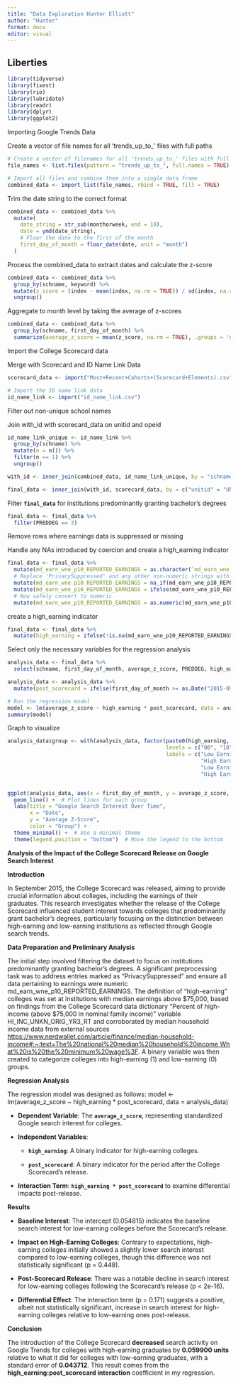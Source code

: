 ```yaml
---
title: "Data Exploration Hunter Elliott"
author: "Hunter"
format: docx
editor: visual
---
```


## 

## Liberties

```r
library(tidyverse)
library(fixest)
library(rio)
library(lubridate)
library(readr)
library(dplyr)
library(ggplot2)

```

Importing Google Trends Data

Create a vector of file names for all 'trends_up_to\_' files with full paths

```r
# Create a vector of filenames for all 'trends_up_to_' files with full paths
file_names <- list.files(pattern = "trends_up_to_", full.names = TRUE)

# Import all files and combine them into a single data frame
combined_data <- import_list(file_names, rbind = TRUE, fill = TRUE)
```

Trim the date string to the correct format

```r
combined_data <- combined_data %>%
  mutate(
    date_string = str_sub(monthorweek, end = 10),
    date = ymd(date_string),
    # Floor the date to the first of the month
    first_day_of_month = floor_date(date, unit = "month")
  )
```

Process the combined_data to extract dates and calculate the z-score

```r
combined_data <- combined_data %>%
  group_by(schname, keyword) %>%
  mutate(z_score = (index - mean(index, na.rm = TRUE)) / sd(index, na.rm = TRUE)) %>%
  ungroup()
```

Aggregate to month level by taking the average of z-scores

```r
combined_data <- combined_data %>%
  group_by(schname, first_day_of_month) %>%
  summarize(average_z_score = mean(z_score, na.rm = TRUE), .groups = 'drop')
```

Import the College Scorecard data

Merge with Scorecard and ID Name Link Data

```r
scorecard_data <- import("Most+Recent+Cohorts+(Scorecard+Elements).csv")

# Import the ID name link data
id_name_link <- import("id_name_link.csv")

```

Filter out non-unique school names

Join with_id with scorecard_data on unitid and opeid

```r
id_name_link_unique <- id_name_link %>%
  group_by(schname) %>%
  mutate(n = n()) %>%
  filter(n == 1) %>%
  ungroup()

with_id <- inner_join(combined_data, id_name_link_unique, by = "schname")

final_data <- inner_join(with_id, scorecard_data, by = c("unitid" = "UNITID", "opeid" = "OPEID"))
```

Filter **`final_data`** for institutions predominantly granting bachelor's degrees

```r
final_data <- final_data %>%
  filter(PREDDEG == 3)
```

Remove rows where earnings data is suppressed or missing

Handle any NAs introduced by coercion and create a high_earning indicator

```r
final_data <- final_data %>%
  mutate(md_earn_wne_p10_REPORTED_EARNINGS = as.character(`md_earn_wne_p10-REPORTED-EARNINGS`)) %>%
  # Replace 'PrivacySuppressed' and any other non-numeric strings with NA
  mutate(md_earn_wne_p10_REPORTED_EARNINGS = na_if(md_earn_wne_p10_REPORTED_EARNINGS, "PrivacySuppressed")) %>%
  mutate(md_earn_wne_p10_REPORTED_EARNINGS = ifelse(md_earn_wne_p10_REPORTED_EARNINGS %in% c("", "NULL"), NA, md_earn_wne_p10_REPORTED_EARNINGS)) %>%
  # Now safely convert to numeric
  mutate(md_earn_wne_p10_REPORTED_EARNINGS = as.numeric(md_earn_wne_p10_REPORTED_EARNINGS))
```

create a high_earning indicator

```r
final_data <- final_data %>%
  mutate(high_earning = ifelse(!is.na(md_earn_wne_p10_REPORTED_EARNINGS) & md_earn_wne_p10_REPORTED_EARNINGS >= 75000, 1, 0))


```

Select only the necessary variables for the regression analysis

```r
analysis_data <- final_data %>%
  select(schname, first_day_of_month, average_z_score, PREDDEG, high_earning, md_earn_wne_p10_REPORTED_EARNINGS)

```

```r
analysis_data <- analysis_data %>%
  mutate(post_scorecard = ifelse(first_day_of_month >= as.Date("2015-09-01"), 1, 0))

```

```r
# Run the regression model
model <- lm(average_z_score ~ high_earning * post_scorecard, data = analysis_data)
summary(model)

```

Graph to visualize

```r
analysis_data$group <- with(analysis_data, factor(paste0(high_earning, post_scorecard),
                                                  levels = c("00", "10", "01", "11"),
                                                  labels = c("Low Earning Pre-Scorecard",
                                                             "High Earning Pre-Scorecard",
                                                             "Low Earning Post-Scorecard",
                                                             "High Earning Post-Scorecard")))


ggplot(analysis_data, aes(x = first_day_of_month, y = average_z_score, color = group)) +
  geom_line() +  # Plot lines for each group
  labs(title = "Google Search Interest Over Time",
       x = "Date",
       y = "Average Z-Score",
       color = "Group") +
  theme_minimal() +  # Use a minimal theme
  theme(legend.position = "bottom")  # Move the legend to the bottom

```

**Analysis of the Impact of the College Scorecard Release on Google Search Interest**

**Introduction**

In September 2015, the College Scorecard was released, aiming to provide crucial information about colleges, including the earnings of their graduates. This research investigates whether the release of the College Scorecard influenced student interest towards colleges that predominantly grant bachelor's degrees, particularly focusing on the distinction between high-earning and low-earning institutions as reflected through Google search trends.

**Data Preparation and Preliminary Analysis**

The initial step involved filtering the dataset to focus on institutions predominantly granting bachelor's degrees. A significant preprocessing task was to address entries marked as "PrivacySuppressed" and ensure all data pertaining to earnings were numeric md_earn_wne_p10_REPORTED_EARNINGS. The definition of "high-earning" colleges was set at institutions with median earnings above \$75,000, based on findings from the College Scorecard data dictionary "Percent of high-income (above \$75,000 in nominal family income)" variable HI_INC_UNKN_ORIG_YR3_RT and corroborated by median household income data from external sources <https://www.nerdwallet.com/article/finance/median-household-income#:~:text=The%20national%20median%20household%20income,What%20is%20the%20minimum%20wage%3F>. A binary variable was then created to categorize colleges into high-earning (1) and low-earning (0) groups.

**Regression Analysis**

The regression model was designed as follows: model \<- lm(average_z_score \~ high_earning \* post_scorecard, data = analysis_data)

-   **Dependent Variable**: The **`average_z_score`**, representing standardized Google search interest for colleges.

-   **Independent Variables**:

    -   **`high_earning`**: A binary indicator for high-earning colleges.

    -   **`post_scorecard`**: A binary indicator for the period after the College Scorecard's release.

-   **Interaction Term**: **`high_earning * post_scorecard`** to examine differential impacts post-release.

**Results**

-   **Baseline Interest**: The intercept (0.054815) indicates the baseline search interest for low-earning colleges before the Scorecard's release.

-   **Impact on High-Earning Colleges**: Contrary to expectations, high-earning colleges initially showed a slightly lower search interest compared to low-earning colleges, though this difference was not statistically significant (p = 0.448).

-   **Post-Scorecard Release**: There was a notable decline in search interest for low-earning colleges following the Scorecard's release (p \< 2e-16).

-   **Differential Effect**: The interaction term (p = 0.171) suggests a positive, albeit not statistically significant, increase in search interest for high-earning colleges relative to low-earning ones post-release.

**Conclusion**

The introduction of the College Scorecard **decreased** search activity on Google Trends for colleges with high-earning graduates by **0.059900 units** relative to what it did for colleges with low-earning graduates, with a standard error of **0.043712**. This result comes from the **high_earning:post_scorecard interaction** coefficient in my regression.
